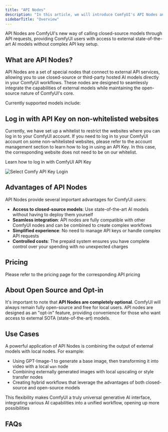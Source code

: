 ```yaml
---
title: "API Nodes"
description: "In this article, we will introduce ComfyUI's API Nodes and related information."
sidebarTitle: "Overview"
---
```



API Nodes are ComfyUI's new way of calling closed-source models through API requests, providing ComfyUI users with access to external state-of-the-art AI models without complex API key setup.

## What are API Nodes?

API Nodes are a set of special nodes that connect to external API services, allowing you to use closed-source or third-party hosted AI models directly in your ComfyUI workflows. These nodes are designed to seamlessly integrate the capabilities of external models while maintaining the open-source nature of ComfyUI's core.

Currently supported models include:
<SupportedModels/>

<Requirements/>

## Log in with API Key on non-whitelisted websites

Currently, we have set up a whitelist to restrict the websites where you can log in to your ComfyUI account.
If you need to log in to your ComfyUI account on some non-whitelisted websites, please refer to the account management section to learn how to log in using an API Key.
In this case, the corresponding website does not need to be on our whitelist.

<Card title="Account Management" icon="book" href="/interface/user#logging-in-with-an-api-key">
Learn how to log in with ComfyUI API Key
</Card>

![Select Comfy API Key Login](/images/interface/setting/user/user-login-api-1.jpg)


## Advantages of API Nodes

API Nodes provide several important advantages for ComfyUI users:

- **Access to closed-source models**: Use state-of-the-art AI models without having to deploy them yourself
- **Seamless integration**: API nodes are fully compatible with other ComfyUI nodes and can be combined to create complex workflows
- **Simplified experience**: No need to manage API keys or handle complex API requests
- **Controlled costs**: The prepaid system ensures you have complete control over your spending with no unexpected charges


## Pricing

<Card title="API Node Pricing" icon="coin" href="/tutorials/api-nodes/pricing">
Please refer to the pricing page for the corresponding API pricing
</Card>

## About Open Source and Opt-in

It's important to note that **API Nodes are completely optional**. ComfyUI will always remain fully open-source and free for local users. API nodes are designed as an "opt-in" feature, providing convenience for those who want access to external SOTA (state-of-the-art) models.

## Use Cases

A powerful application of API Nodes is combining the output of external models with local nodes. For example:

- Using GPT-Image-1 to generate a base image, then transforming it into video with a local `wan` node
- Combining externally generated images with local upscaling or style transfer nodes
- Creating hybrid workflows that leverage the advantages of both closed-source and open-source models

This flexibility makes ComfyUI a truly universal generative AI interface, integrating various AI capabilities into a unified workflow, opening up more possibilities

## FAQs

<Faq/>
